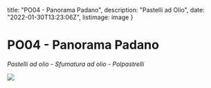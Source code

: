 
  title: "PO04 - Panorama Padano",
  description: "Pastelli ad Olio",
  date: "2022-01-30T13:23:06Z",
  listimage: image
}


# PO04 - Panorama Padano

*Pastelli ad olio - Sfumatura ad olio - Polpastrelli*

<img src={image.src} />
